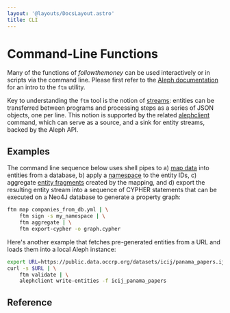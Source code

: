 ```yaml
---
layout: '@layouts/DocsLayout.astro'
title: CLI
---
```


# Command-Line Functions

Many of the functions of _followthemoney_ can be used interactively or in scripts via the command line. Please first refer to the [Aleph documentation](https://docs.alephdata.org/developers/followthemoney/ftm) for an intro to the `ftm` utility.

Key to understanding the `ftm` tool is the notion of [streams](/docs#streams): entities can be transferred between programs and processing steps as a series of JSON objects, one per line. This notion is supported by the related [alephclient](https://docs.alephdata.org/developers/alephclient) command, which can serve as a source, and a sink for entity streams, backed by the Aleph API.

## Examples

The command line sequence below uses shell pipes to a) [map data](/docs/mappings) into entities from a database, b) apply a [namespace](/docs/namespace) to the entity IDs, c) aggregate [entity fragments](/docs/fragments) created by the mapping, and d) export the resulting entity stream into a sequence of CYPHER statements that can be executed on a Neo4J database to generate a property graph:

```bash
ftm map companies_from_db.yml | \
    ftm sign -s my_namespace | \
    ftm aggregate | \
    ftm export-cypher -o graph.cypher
```

Here's another example that fetches pre-generated entities from a URL and loads
them into a local Aleph instance:

```bash
export URL=https://public.data.occrp.org/datasets/icij/panama_papers.ijson
curl -s $URL | \
    ftm validate | \
    alephclient write-entities -f icij_panama_papers
```

## Reference
